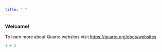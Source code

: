 ```yaml
---
title: " "
---
```


### Welcome!

To learn more about Quarto websites visit <https://quarto.org/docs/websites>.

```r
1 + 1
```
